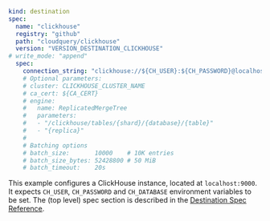 ```yaml copy
kind: destination
spec:
  name: "clickhouse"
  registry: "github"
  path: "cloudquery/clickhouse"
  version: "VERSION_DESTINATION_CLICKHOUSE"
# write_mode: "append"
  spec:
    connection_string: "clickhouse://${CH_USER}:${CH_PASSWORD}@localhost:9000/${CH_DATABASE}"
    # Optional parameters:
    # cluster: CLICKHOUSE_CLUSTER_NAME
    # ca_cert: ${CA_CERT}
    # engine:
    #   name: ReplicatedMergeTree
    #   parameters:
    #   - "/clickhouse/tables/{shard}/{database}/{table}"
    #   - "{replica}"
    #
    # Batching options
    # batch_size:       10000    # 10K entries
    # batch_size_bytes: 52428800 # 50 MiB
    # batch_timeout:    20s
```

This example configures a ClickHouse instance, located at `localhost:9000`.
It expects `CH_USER`, `CH_PASSWORD` and `CH_DATABASE` environment variables to be set.
The (top level) spec section is described in the [Destination Spec Reference](/docs/reference/destination-spec).